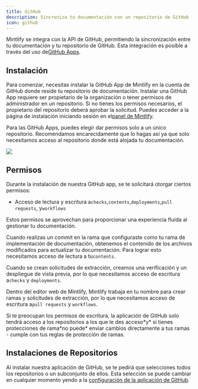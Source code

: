 ```yaml
---
title: GitHub
description: Sincroniza tu documentación con un repositorio de GitHub
icon: github
---
```


Mintlify se integra con la API de GitHub, permitiendo la sincronización entre tu
documentación y tu repositorio de GitHub. Esta integración es posible a través del
uso de[GitHub Apps](https://docs.github.com/en/developers/apps/getting-started-with-apps/about-apps#about-github-apps).

## Instalación

Para comenzar, necesitas instalar la GitHub App de Mintlify en la cuenta de GitHub
donde reside tu repositorio de documentación. Instalar una GitHub App requiere ser
propietario de la organización o tener permisos de administrador en un repositorio. Si no tienes los
permisos necesarios, el propietario del repositorio deberá aprobar la solicitud.
Puedes acceder a la página de instalación iniciando sesión en el[panel de Mintlify](https://dashboard.mintlify.com).

Para las GitHub Apps, puedes elegir dar permisos solo a un único repositorio.
Recomendamos encarecidamente que lo hagas así ya que solo necesitamos acceso al repositorio donde
está alojada tu documentación.

<Frame>
  <img className="h-80" src="/images/github/select-repos.png" />
</Frame>

## Permisos

Durante la instalación de nuestra GitHub app, se te solicitará otorgar ciertos
permisos:

* Acceso de lectura y escritura a`checks`,`contents`,`deployments`,`pull requests`,
  y`workflows`

Estos permisos se aprovechan para proporcionar una experiencia fluida al gestionar
tu documentación.

Cuando realizas un commit en la rama que configuraste como tu rama de implementación
de documentación, obtenemos el contenido de los archivos modificados para actualizar tu documentación. Para
lograr esto necesitamos acceso de lectura a tu`contents`.

Cuando se crean solicitudes de extracción, creamos una verificación y un despliegue de vista previa, por lo que necesitamos acceso de escritura a`checks` y `deployments`.

Dentro del editor web de Mintlify, Mintlify trabaja en tu nombre para crear ramas y solicitudes de extracción, por lo que necesitamos acceso de escritura a`pull requests` y
`workflows`.

<Info>
  Si te preocupan los permisos de escritura, la aplicación de GitHub solo tendrá acceso a los repositorios a los que le des acceso*y* si tienes protecciones de rama*no puede* enviar cambios directamente a tus ramas - cumple con tus reglas de protección de ramas.
</Info>

## Instalaciones de Repositorios

Al instalar nuestra aplicación de GitHub, se te pedirá que selecciones todos los repositorios o un subconjunto de ellos. Esta selección se puede cambiar en cualquier momento yendo a la
[configuración de la aplicación de GitHub](https://github.com/apps/mintlify/installations/new).
